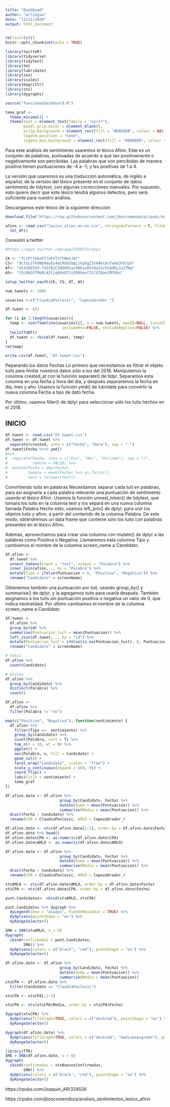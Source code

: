 ```yaml
---
title: "Dashboad"
author: "arlingva"
date: "12/11/2020"
output: html_document
---
```


```r
rm(list=ls())
knitr::opts_chunk$set(echo = TRUE)
```

```r
library(twitteR)
library(tidyverse)
library(tidytext)
library(tm)
library(lubridate)
library(zoo)
library(scales)
library(magrittr)
library(xts)
library(dygraphs)
```

```r
source("funcionesDashboard.R")
```


```r
tema_graf <-
  theme_minimal() +
  theme(text = element_text(family = "serif"),
        panel.grid.minor = element_blank(),
        strip.background = element_rect(fill = "#EBEBEB", colour = NA),
        legend.position = "none",
        legend.box.background = element_rect(fill = "#EBEBEB", colour = NA))
```

Para este análisis de sentimiento usaremos el léxico Afinn. Este es un conjunto de palabras, puntuadas de acuerdo a qué tan positivamente o negativamente son percibidas. Las palabras que son percibidas de manera positiva tienen puntuaciones de -4 a -1; y las positivas de 1 a 4.

La versión que usaremos es una traducción automática, de inglés a español, de la versión del léxico presente en el conjunto de datos sentiments de tidytext, con algunas correcciones manuales. Por supuesto, esto quiere decir que este léxico tendrá algunos defectos, pero será suficiente para nuestro análisis.

Descargamos este léxico de la siguiente dirección:

```r
download.file("https://raw.githubusercontent.com/jboscomendoza/rpubs/master/sentimientos_afinn/lexico_afinn.en.es.csv", "lexico_afinn.en.es.csv")
```

```r
afinn <- read.csv("lexico_afinn.en.es.csv", stringsAsFactors = F, fileEncoding = "latin1") %>% 
  tbl_df()
```


Conexión a twitter

```r
#https://apps.twitter.com/app/9399375/keys

CK <- "fLtPlfGkekT7oFVTt7tNwtJAl"
CS<- "9LtoLo7k9NEHmvEz4aCRU65UqLiVp0gZ3tH4kt6sfwUeJhXJp9"
AT<- "454389339-fX5tBjCZ0OUO1acEN6jw8hfAq15cht8dKyJuJTWq"
AS<- "CEcNkDSTMe0LAItjq04nQ73jQPBheofZcCU7Qae2MT6ba"

setup_twitter_oauth(CK, CS, AT, AS)
```

```r
num.tweets <- 1000

usuarios <-c("ClaudiaPavlovic", "lopezobrador_")

df.tweet <- c()

for (i in 1:length(usuarios)){
  temp <- userTimeline(usuarios[i], n = num.tweets, maxID=NULL, sinceID=NULL, 
                         includeRts=FALSE, excludeReplies=FALSE) %>% 
  twListToDF()
  df.tweet <- rbind(df.tweet, temp)
}
rm(temp)

write.csv(df.tweet, "df.tweet.csv")
```

Peparando los datos
Fechas
Lo primero que necesitamos es filtrar el objeto tuits para limitar nuestros datos sólo a los del 2018. Manipulamos la columna created_at con la función separate() de tidyr. Separamos esta columna en una fecha y hora del día, y después separaremos la fecha en día, mes y año. Usamos la función ymd() de lubridate para convertir la nueva columna Fecha a tipo de dato fecha.

Por último, usamos filter() de dplyr para seleccionar sólo los tuits hechos en el 2018.

## INICIO

```r
df.tweet <- read.csv("df.tweet.csv")
df.tweet <- df.tweet %>%
  separate(created, into = c("Fecha", "Hora"), sep = " ")
df.tweet$Fecha %<>% ymd()
#%>%
#  separate(Fecha, into = c("Dia", "Mes", "Periodo"), sep = "/",
#           remove = FALSE) %>%
#  mutate(Fecha = dmy(Fecha),
#         Semana = week(Fecha) %>% as.factor(),
#         text = tolower(text))
```

Convirtiendo tuits en palabras
Necesitamos separar cada tuit en palabras, para así asignarle a cada palabra relevante una puntuación de sentimiento usando el léxico Afinn. Usamos la función unnest_token() de tidytext, que tomara los tuits en la columna text y los separá en una nueva columna llamada Palabra Hecho esto, usamos left_join() de dplyr, para unir los objetos tuits y afinn, a partir del contenido de la columna Palabra. De este modo, obtendremos un data frame que contiene sólo los tuits con palabras presentes en el léxico Afinn.

Además, aprovechamos para crear una columna con mutate() de dplyr a las palabras como Positiva o Negativa. Llamaremos esta columna Tipo y cambiamos el nombre de la columna screen_name a Candidato.

```r
df.afinn <- 
  df.tweet %>%
  unnest_tokens(input = "text", output = "Palabra") %>%
  inner_join(afinn, ., by = "Palabra") %>%
  mutate(Tipo = ifelse(Puntuacion > 0, "Positiva", "Negativa")) %>% 
  rename("Candidato" = screenName)
```

Obtenemos también una puntuación por tuit, usando group_by() y summarise() de dplyr, y la agregamos tuits para usarla después. Tambien asignamos a los tuits sin puntuación positiva o negativa un valor de 0, que indica neutralidad. Por último cambiamos el nombre de la columna screen_name a Candidato

```r
df.tweet <-
  df.afinn %>%
  group_by(id) %>%
  summarise(Puntuacion_tuit = mean(Puntuacion)) %>%
  left_join(df.tweet, ., by = "id") %>% 
  mutate(Puntuacion_tuit = ifelse(is.na(Puntuacion_tuit), 0, Puntuacion_tuit)) %>% 
  rename("Candidato" = screenName)
```

```r
# Total
df.afinn %>%
  count(Candidato)

# Únicas
df.afinn %>% 
  group_by(Candidato) %>% 
  distinct(Palabra) %>% 
  count()

df.afinn <-
  df.afinn %>%
  filter(Palabra != "no") 

map(c("Positiva", "Negativa"), function(sentimiento) {
  df.afinn %>%
    filter(Tipo ==  sentimiento) %>%
    group_by(Candidato) %>%
    count(Palabra, sort = T) %>%
    top_n(n = 10, wt = n) %>%
    ggplot() +
    aes(Palabra, n, fill = Candidato) +
    geom_col() +
    facet_wrap("Candidato", scales = "free") +
    scale_y_continuous(expand = c(0, 0)) +
    coord_flip() +
    labs(title = sentimiento) +
    tema_graf
})
```
```r
df.afinn.date <- df.afinn %>%
                        group_by(Candidato, Fecha) %>%
                        mutate(Suma = mean(Puntuacion)) %>%
                        summarise(Media = mean(Puntuacion)) %>%
  dcast(Fecha ~ Candidato) %>%
  rename(CPA = ClaudiaPavlovic, AMLO = lopezobrador_)

df.afinn.date <- xts(df.afinn.date[2:3], order.by = df.afinn.date$Fecha)
df.afinn.date %>% head()
df.afinn.date$CPA <- as.numeric(df.afinn.date$CPA)
df.afinn.date$AMLO <- as.numeric(df.afinn.date$AMLO)
```

```r
df.afinn.date <- df.afinn %>%
                        group_by(Candidato, Fecha) %>%
                        mutate(Suma = mean(Puntuacion)) %>%
                        summarise(Media = mean(Puntuacion)) %>%
  dcast(Fecha ~ Candidato) %>%
  rename(CPA = ClaudiaPavlovic, AMLO = lopezobrador_)

xtsAMLO <- xts(df.afinn.date$AMLO, order.by = df.afinn.date$Fecha)
xtsCPA <- xts(df.afinn.date$CPA, order.by = df.afinn.date$Fecha)
```

```r
punt.Candidatos<- cbind(xtsAMLO, xtsCPA)

punt.Candidatos %>% dygraph %>%
  dyLegend(show = "always", hideOnMouseOut = TRUE) %>%
  dyOptions(pointShape = "ex") %>%
  dyRangeSelector()

SMA = SMA(xtsAMLO, n = 8)
dygraph(
  cbind(confirmados = punt.Candidatos, 
        SMA)) %>%
  dyOptions(colors = c("black", "red"), pointShape = "ex") %>%
  dyRangeSelector()
```



```r
df.afinn.date <- df.afinn %>%
                        group_by(Candidato, Fecha) %>%
                        mutate(Suma = mean(Puntuacion)) %>%
                        summarise(Media = mean(Puntuacion))
xtsCPA <- df.afinn.date %>%
  filter(Candidato == "ClaudiaPavlovic")

xtsCPA <- xtsCPA[,2:3]

xtsCPA <- xts(xtsCPA$Media, order.by = xtsCPA$Fecha)

dygraph(xtsCPA) %>%
  dyOptions(fillGraph=TRUE, colors = c("darkred"), pointShape = "ex") %>%
  dyRangeSelector()
```


```r
dygraph(df.afinn.date) %>%
  dyOptions(fillGraph=TRUE, colors = c("darkred", "mediumseagreen"), pointShape = "ex") %>%
  dyRangeSelector()
```
```r
library(TTR)
SMA = SMA(df.afinn.date, n = 8)
dygraph(
  cbind(confirmados = xtsNuevosConfirmados, 
        SMA)) %>%
  dyOptions(colors = c("black", "red"), pointShape = "ex") %>%
  dyRangeSelector()

```


https://rpubs.com/Joaquin_AR/334526

https://rpubs.com/jboscomendoza/analisis_sentimientos_lexico_afinn

